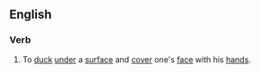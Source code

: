 ==English==
{{wikipedia}}
===Verb===
{{en-verb|'''[[ducks and covers]]''' ''or, informal,'' '''[[duck and covers]]'''|'''[[ducking and covering]]''' ''or, informal,'' '''[[duck and covering]]'''|'''[[ducked and covered]]''' ''or, informal,'' '''[[duck and covered]]'''|inf=to [[duck]] [[and]] [[cover]]}}
#{{intransitive}} To [[duck]] [[under]] a [[surface]] and [[cover]] one's [[face]] with his [[hands]].